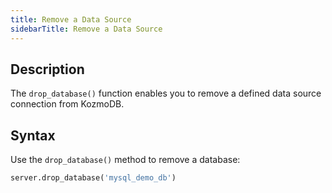 ```yaml
---
title: Remove a Data Source
sidebarTitle: Remove a Data Source
---
```


## Description

The `drop_database()` function enables you to remove a defined data source connection from KozmoDB.

## Syntax

Use the `drop_database()` method to remove a database:

```python
server.drop_database('mysql_demo_db')
```
